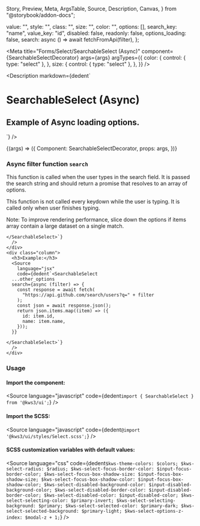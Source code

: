   Story,
  Preview,
  Meta,
  ArgsTable,
  Source,
  Description,
  Canvas,
} from "@storybook/addon-docs";

  value: "",
  style: "",
  class: "",
  size: "",
  color: "",
  options: [],
  search_key: "name",
  value_key: "id",
  disabled: false,
  readonly: false,
  options_loading: false,
  search: async () => await fetchFromApi(filter),
};

<Version />

<Meta
  title="Forms/Select/SearchableSelect (Async)"
  component={SearchableSelectDecorator}
  args={args}
  argTypes={{
    color: {
      control: { type: "select" },
    },
    size: {
      control: { type: "select" },
    },
  }}
/>

<Description
  markdown={dedent`
# SearchableSelect (Async)
## Example of Async loading options.
`}
/>

<Canvas>
  <Story name="SearchableSelect (Async)" args={args} play={playInteractions}>
    {(args) => ({
      Component: SearchableSelectDecorator,
      props: args,
    })}
  </Story>
</Canvas>

<ArgsTable story="SearchableSelect (Async)" />

<div class="notification is-primary is-light">
  <div class="columns">
    <div class="column">
      <h3>
        Async filter function <code>search</code>
      </h3>
      <p>
        This function is called when the user types in the search field.
        It is passed the search string and should return a promise that
        resolves to an array of options.
      </p>
      <p>
        This function is not called every keydown while the user is typing.
        It is called only when user finishes typing.
      </p>
      <p>
        Note: To improve rendering performance, slice down the options if items array contain a large dataset on a single match.
      </p>
      <Source
        language="jsx"
        code={dedent`<SearchableSelect
      ...other_options
      search={async ()...... items.map(...).slice(0, 20);}
    
    </SearchableSelect>`}
      />
    </div>
    <div class="column">
      <h3>Example:</h3>
      <Source
        language="jsx"
        code={dedent`<SearchableSelect
      ...other_options
      search={async (filter) => {
        const response = await fetch(
          "https://api.github.com/search/users?q=" + filter
        );
        const json = await response.json();
        return json.items.map((item) => ({
          id: item.id,
          name: item.name,
        }));
      }}
    
    </SearchableSelect>`}
      />
    </div>
  </div>
</div>

### Usage

#### Import the component:

<Source
  language="javascript"
  code={dedent`import { SearchableSelect } from '@kws3/ui';`}
/>

#### Import the SCSS:

<Source
  language="javascript"
  code={dedent`@import '@kws3/ui/styles/Select.scss';`}
/>

#### SCSS customization variables with default values:

<Source
  language="css"
  code={dedent`
      $kws-theme-colors: $colors;
      $kws-select-radius: $radius;
      $kws-select-focus-border-color: $input-focus-border-color;
      $kws-select-focus-box-shadow-size: $input-focus-box-shadow-size;
      $kws-select-focus-box-shadow-color: $input-focus-box-shadow-color;
      $kws-select-disabled-background-color: $input-disabled-background-color;
      $kws-select-disabled-border-color: $input-disabled-border-color;
      $kws-select-disabled-color: $input-disabled-color;
      $kws-select-selecting-color: $primary-invert;
      $kws-select-selecting-background: $primary;
      $kws-select-selected-color: $primary-dark;
      $kws-select-selected-background: $primary-light;
      $kws-select-options-z-index: $modal-z + 1;
    `}
/>
